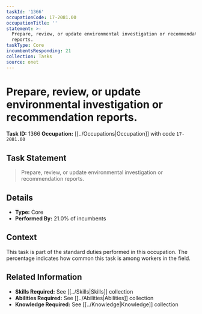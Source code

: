 ```yaml
---
taskId: '1366'
occupationCode: 17-2081.00
occupationTitle: ''
statement: >-
  Prepare, review, or update environmental investigation or recommendation
  reports.
taskType: Core
incumbentsResponding: 21
collection: Tasks
source: onet
---
```

# Prepare, review, or update environmental investigation or recommendation reports.

**Task ID:** 1366
**Occupation:** [[../Occupations|Occupation]] with code `17-2081.00`

## Task Statement

> Prepare, review, or update environmental investigation or recommendation reports.

## Details

- **Type:** Core
- **Performed By:** 21.0% of incumbents

## Context

This task is part of the standard duties performed in this occupation. The percentage indicates how common this task is among workers in the field.

## Related Information

- **Skills Required:** See [[../Skills|Skills]] collection
- **Abilities Required:** See [[../Abilities|Abilities]] collection
- **Knowledge Required:** See [[../Knowledge|Knowledge]] collection
